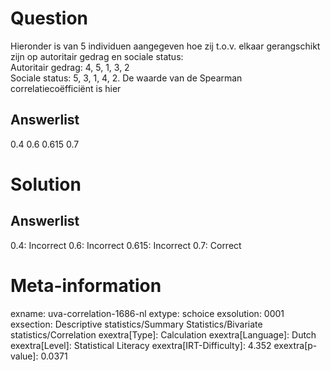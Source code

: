 Question
========

Hieronder is van 5 individuen aangegeven hoe zij t.o.v. elkaar
gerangschikt zijn op autoritair gedrag en sociale status:\
Autoritair gedrag: 4, 5, 1, 3, 2\
Sociale status: 5, 3, 1, 4, 2. De waarde van de Spearman
correlatiecoëfficiënt is hier

Answerlist
----------

0.4
0.6
0.615
0.7

Solution
========

Answerlist
----------

0.4: Incorrect
0.6: Incorrect
0.615: Incorrect
0.7: Correct

Meta-information
================
exname: uva-correlation-1686-nl
extype: schoice
exsolution: 0001
exsection: Descriptive statistics/Summary Statistics/Bivariate statistics/Correlation
exextra[Type]: Calculation
exextra[Language]: Dutch
exextra[Level]: Statistical Literacy
exextra[IRT-Difficulty]: 4.352
exextra[p-value]: 0.0371
